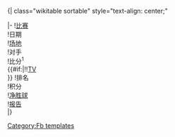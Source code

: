 <!-- This template is supposed to go with the Fb lo match template. It is intended for ''l''eague ''o''nly result tables
-->{| class="wikitable sortable" style="text-align: center;"

|-
![[游戏|比赛]]<br />
!日期<br />
![[体育场|场地]]<br />
!对手<br />
!比分<sup>1</sup><br />{{#if:{{{tv|}}}|!![[电视|TV]]<br />}}
!排名<br />
!积分<br />
![[得失球差|净胜球]]<br />
![[报告]]<br />
<noinclude>
|}[[Category:Fb templates]]</noinclude><!--

Warning: the "|}" in the begin of a new line and before {{template doc}} is necessary to avoid the template doc been inside the table built by this template.
-->